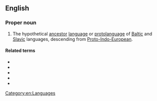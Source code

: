 ==English==
{{wikipedia}}

===Proper noun===
{{en-proper noun|head=[[proto-|Proto-]][[Balto-]][[Slavic]]}}

# {{lb|en|linguistics}} The hypothetical [[ancestor]] [[language]] or [[protolanguage]] of [[Baltic]] and [[Slavic]] languages, descending from [[Proto-Indo-European]].

====Related terms====
* {{l|en|Balto-Slavic}}
* {{l|en|Proto-Baltic}}
* {{l|en|Baltic}}
* {{l|en|Proto-Slavic}}
* {{l|en|Slavic}}

[[Category:en:Languages]]